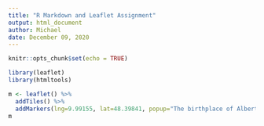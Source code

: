 ---
title: "R Markdown and Leaflet Assignment"
output: html_document
author: Michael
date: December 09, 2020
---

```{r setup, include=FALSE}
knitr::opts_chunk$set(echo = TRUE)
```

```{r, include=FALSE}
library(leaflet)
library(htmltools)
```

```{r}
m <- leaflet() %>%
  addTiles() %>%
  addMarkers(lng=9.99155, lat=48.39841, popup="The birthplace of Albert Einstein")
m
```